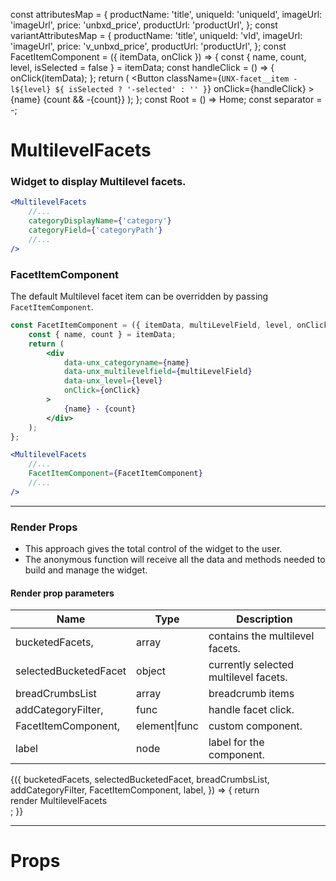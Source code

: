 
const attributesMap = {
    productName: 'title',
    uniqueId: 'uniqueId',
    imageUrl: 'imageUrl',
    price: 'unbxd_price',
    productUrl: 'productUrl',
};
const variantAttributesMap = {
    productName: 'title',
    uniqueId: 'vId',
    imageUrl: 'imageUrl',
    price: 'v_unbxd_price',
    productUrl: 'productUrl',
};
const FacetItemComponent = ({ itemData, onClick }) => {
    const { name, count, level, isSelected = false } = itemData;
    const handleClick = () => {
        onClick(itemData);
    };
    return (
        <Button
            className={`UNX-facet__item -l${level} ${
                isSelected ? '-selected' : ''
            }`}
            onClick={handleClick}
        >
            {name} {count && <span>-{count}</span>}
        </Button>
    );
};
const Root = () => <span>Home</span>;
const separator = <span>-</span>;

<Meta title="MultilevelFacets" component={MultilevelFacets} />

# MultilevelFacets

### Widget to display Multilevel facets.

```jsx
<MultilevelFacets
    //...
    categoryDisplayName={'category'}
    categoryField={'categoryPath'}
    //...
/>
```

<Preview>
    <Story name="default">
        <UnbxdSearchWrapper
            siteKey="wildearthclone-neto-com-au808941566310465"
            apiKey="e6959ae0b643d51b565dc3e01bf41ec1"
        >
            <Breadcrumbs Root={Root} separator={separator} />
            <MultilevelFacets
                categoryDisplayName={'category'}
                categoryField={'categoryPath'}
            />
            <Products
                attributesMap={attributesMap}
                showVariants={true}
                variantAttributesMap={variantAttributesMap}
            />
            <div className="hidden">
                <SearchBox defaultSearch={'shoes'} />
            </div>
        </UnbxdSearchWrapper>
    </Story>
</Preview>

### FacetItemComponent

The default Multilevel facet item can be overridden by passing `FacetItemComponent`.

```jsx
const FacetItemComponent = ({ itemData, multiLevelField, level, onClick }) => {
    const { name, count } = itemData;
    return (
        <div
            data-unx_categoryname={name}
            data-unx_multilevelfield={multiLevelField}
            data-unx_level={level}
            onClick={onClick}
        >
            {name} - {count}
        </div>
    );
};
```

```jsx
<MultilevelFacets
    //...
    FacetItemComponent={FacetItemComponent}
    //...
/>
```

<Preview>
    <Story name="with FacetItemComponent">
        <UnbxdSearchWrapper
            siteKey="wildearthclone-neto-com-au808941566310465"
            apiKey="e6959ae0b643d51b565dc3e01bf41ec1"
        >
            <Breadcrumbs Root={Root} separator={separator} />
            <MultilevelFacets
                categoryDisplayName={'category'}
                categoryField={'categoryPath'}
                FacetItemComponent={FacetItemComponent}
            />
            <Products
                attributesMap={attributesMap}
                showVariants={true}
                variantAttributesMap={variantAttributesMap}
            />
            <div className="hidden">
                <SearchBox defaultSearch={'shoes'} />
            </div>
        </UnbxdSearchWrapper>
    </Story>
</Preview>

---

### Render Props

-   This approach gives the total control of the widget to the user.
-   The anonymous function will receive all the data and methods needed to build and manage the widget.

#### Render prop parameters

| Name                  | Type          | Description                           |
| --------------------- | ------------- | ------------------------------------- |
| bucketedFacets,       | array         | contains the multilevel facets.       |
| selectedBucketedFacet | object        | currently selected multilevel facets. |
| breadCrumbsList       | array         | breadcrumb items                      |
| addCategoryFilter,    | func          | handle facet click.                   |
| FacetItemComponent,   | element\|func | custom component.                     |
| label                 | node          | label for the component.              |

<Preview>
    <Story name="with render props">
        <UnbxdSearchWrapper
            siteKey="wildearthclone-neto-com-au808941566310465"
            apiKey="e6959ae0b643d51b565dc3e01bf41ec1"
        >
            <Breadcrumbs Root={Root} separator={separator} />
            <MultilevelFacets
                categoryDisplayName={'category'}
                categoryField={'categoryPath'}
            >
                {({
                    bucketedFacets,
                    selectedBucketedFacet,
                    breadCrumbsList,
                    addCategoryFilter,
                    FacetItemComponent,
                    label,
                }) => {
                    return <div>render MultilevelFacets</div>;
                }}
            </MultilevelFacets>
            <Products
                attributesMap={attributesMap}
                showVariants={true}
                variantAttributesMap={variantAttributesMap}
            />
            <div className="hidden">
                <SearchBox defaultSearch={'shoes'} />
            </div>
        </UnbxdSearchWrapper>
    </Story>
</Preview>

---

# Props

<Props of={MultilevelFacets} />
